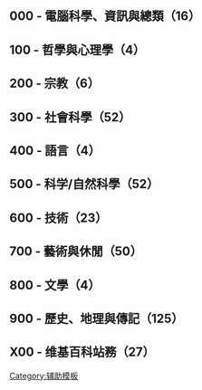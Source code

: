 == {{anchor|000}} 000 - 電腦科學、資訊與總類（16） ==

{{Wikipedia:专题委员会/专题名录/专题标题行}}
{{Wikipedia:专题委员会/专题名录/专题
| project = WikiProject:电脑和信息技术
| taskforce = no
| shortname = 电脑和信息技术
| active = yes
| assessment =
| portal = 資訊科技
| founder = Ross
| notes =
}}
{{Wikipedia:专题委员会/专题名录/专题
| taskforce = no
| project = WikiProject:软件
| shortname = 软件
| active = no
| assessment = yes
| portal = 软件
| founder = 究极人类
| notes =
}}
{{Wikipedia:专题委员会/专题名录/专题
| taskforce = no
| project = WikiProject:自由软件
| shortname = 自由软件
| active = no
| assessment =
| portal = 自由软件
| founder = Farm
| notes = 專題評級模板不活躍
}}
{{Wikipedia:专题委员会/专题名录/专题
| taskforce = no
| project = WikiProject:文件格式
| shortname = 文件格式专题
| active = no
| assessment =
| portal =
| founder = 究极人类
| notes = 尚未建立專題評級模板
}}
{{Wikipedia:专题委员会/专题名录/专题
| taskforce = no
| project = WikiProject:Android
| shortname = Android專題
| active = no
| assessment =
| portal =
| founder = Hkjacksonhk
| notes = 尚未建立專題評級模板
}}
{{Wikipedia:专题委员会/专题名录/专题
| project = WikiProject:互联网
| shortname = 互联网
| taskforce = no
| active = no
| assessment =
| portal = 互联网
| founder = Joeinwiki
| notes =
}}
{{Wikipedia:专题委员会/专题名录/专题
| project = WikiProject:維基百科
| shortname = 維基百科
| taskforce = no
| active = yes
| assessment =
| portal = 維基百科
| founder = 和平奮鬥救地球
| notes =
}}
{{Wikipedia:专题委员会/专题名录/专题
| project = WikiProject:傳播媒體
| taskforce = no
| shortname = 傳播媒體
| active = no
| assessment =
| portal =
| founder = JuneAugust
| notes = 同時創建者為[[User:Z7504|Z7504]]
}}
{{Wikipedia:专题委员会/专题名录/专题
| project = WikiProject:列表
| taskforce = no
| shortname = 列表
| active = yes
| assessment =
| portal = 首頁
| founder = JuneAugust
| notes = 同時創建者為[[User:Z7504|Z7504]]
}}
{{Wikipedia:专题委员会/专题名录/专题
| project = WikiProject:学术期刊
| taskforce = no
| shortname = 学术期刊
| active = no
| assessment =
| portal =
| founder = Leiem
| notes =
}}
{{Wikipedia:专题委员会/专题名录/专题
| taskforce = no
| project = WikiProject:博物馆
| shortname = 博物馆
| active = yes
| assessment =
| portal =
| founder = Z7504
| notes =
}}
{{Wikipedia:专题委员会/专题名录/专题
| taskforce = no
| project = WikiProject:圖書館
| shortname = 圖書館
| active = yes
| assessment =
| portal =
| founder = Z7504
| notes =
}}
{{Wikipedia:专题委员会/专题名录/专题
| taskforce = no
| project = WikiProject:智能手机
| shortname = 智能手机
| active = yes
| assessment =
| portal =
| founder = 30000lightyears
| notes =尚未建立專題評級模板
}}
{{Wikipedia:专题委员会/专题名录/专题
| project = WikiProject:苹果公司
| taskforce = no
| shortname = 苹果公司
| active = yes
| assessment =
| portal = 苹果公司
| founder = Steve Zhang
| notes =
}}
{{Wikipedia:专题委员会/专题名录/专题
| project = 专题:笔记本电脑
| taskforce = no
| shortname = 笔记本电脑
| active = 
| assessment =
| portal = 
| founder = 一只星步甲
| notes =
}}
{{Wikipedia:专题委员会/专题名录/专题
| taskforce = no
| project = WikiProject:Google
| shortname = Google
| active = yes
| assessment =
| portal = Google
| founder = Z7504
| notes =
}}
{{Wikipedia:专题委员会/专题名录/专题末行}}

== 100 - 哲學與心理學（4） ==

{{Wikipedia:专题委员会/专题名录/专题标题行}}
{{Wikipedia:专题委员会/专题名录/专题
| taskforce = no
| project = WikiProject:哲学
| shortname = 哲学
| active = yes
| assessment = yes
| portal = 哲学
| founder = LesleyLai
| notes =
}}
{{Wikipedia:專題委員會/專題名錄/專題
| project = WikiProject:核心本體工程
| taskforce = [[WikiProject:概念藝術]]
| shortname = 核心本體工程
| active = no
| assessment =
| portal =
| founder = BenXY
| notes = 尚未建立專題評級模板
}}
{{Wikipedia:专题委员会/专题名录/专题
| taskforce = no
| project = WikiProject:概念藝術
| shortname = 概念藝術
| active =no
| assessment =
| portal =
| founder = BenXY
| notes = 尚未建立專題評級模板
}}
{{Wikipedia:专题委员会/专题名录/专题
| project = WikiProject:心理學
| taskforce = no
| shortname = 心理學
| active = no
| assessment =
| portal =
| founder = JuneAugust
| notes = 同時創建者為[[User:Z7504|Z7504]]
}}
{{Wikipedia:专题委员会/专题名录/专题末行}}

== {{anchor|200}} 200 - 宗教（6） ==

{{Wikipedia:专题委员会/专题名录/专题标题行}}
{{Wikipedia:专题委员会/专题名录/专题
| taskforce = no
| project = WikiProject:宗教
| shortname = 宗教
| active = yes
| assessment =
| portal = 宗教
| founder = SzMithrandir
| notes =
}}
{{Wikipedia:专题委员会/专题名录/专题
| taskforce =
| project = WikiProject:神話
| shortname = 神話
| active = no
| assessment = yes
| portal = 神話
| founder = miyazaki2772
| notes =
}}
{{Wikipedia:专题委员会/专题名录/专题
| taskforce = no
| project = WikiProject:希腊神话
| shortname = 希腊神话
| active = no
| assessment =
| portal =
| founder = Douglasfrankfort
| notes = 尚未建立專題評級模板
}}
{{Wikipedia:专题委员会/专题名录/专题
| taskforce = no
| project = WikiProject:基督教
| shortname = 基督教
| active = yes
| assessment =
| portal = 基督教
| founder = Laikayiu
| notes =
}}
{{Wikipedia:专题委员会/专题名录/专题
| taskforce = no
| project = WikiProject:聖經
| shortname = 聖經
| active = no
| assessment =
| portal =
| founder = Matin Luther
| notes =
}}
{{Wikipedia:专题委员会/专题名录/专题
| taskforce = no
| project = WikiProject:巴哈伊信仰
| shortname = 巴哈伊信仰
| active = no
| assessment =
| portal =
| founder = MrChois
| notes = 尚未建立專題評級模板
}}
{{Wikipedia:专题委员会/专题名录/专题末行}}

== {{anchor|300}} 300 - 社會科學（52） ==
{{Wikipedia:专题委员会/专题名录/专题标题行}}
{{Wikipedia:专题委员会/专题名录/专题
| taskforce = no
| project = WikiProject:中华民族
| shortname = 中华民族
| active = yes
| assessment =
| portal =
| founder = Shizhao
| notes = 尚未建立專題評級模板
}}
{{Wikipedia:专题委员会/专题名录/专题
| taskforce = no
| project = WikiProject:满族
| shortname = 满族
| active = no
| assessment = yes
| portal =
| founder = Šolon
}}
{{Wikipedia:专题委员会/专题名录/专题
| taskforce = no
| project = WikiProject:世界遗产
| shortname = 世界遗产
| active = yes
| assessment = yes
| portal = 世界遗产
| founder = Tiangong83
| notes =
}}
{{Wikipedia:专题委员会/专题名录/专题
| taskforce = no
| project = WikiProject:中国文化遗产
| shortname = 中国文化遗产
| active = yes
| assessment =
| founder = Doctoroftcm
| notes =
}}
{{Wikipedia:专题委员会/专题名录/专题
| project = WikiProject:政治
| shortname = 政治
| taskforce = no
| active = yes
| assessment = yes
| portal = 政治
| founder = 写字板
| notes =
}}
{{Wikipedia:专题委员会/专题名录/专题
| taskforce = yes
| project = WikiProject:勞工運動
| shortname = 勞工運動
| active = yes
| assessment = 
| portal = 
| founder = Z7504
| notes =
}}
{{Wikipedia:专题委员会/专题名录/专题
| taskforce = no
| project = WikiProject:中華民國政府
| shortname = 中華民國政府
| active = yes
| assessment =
| portal =
| founder = Bigmorr
| notes = 尚未建立專題評級模板
}}
{{Wikipedia:专题委员会/专题名录/专题
| taskforce = no
| project = WikiProject:美國國會
| shortname = 美國國會
| active = no
| assessment =
| portal = 美國
| founder = Lecter
| notes = 尚未建立專題評級模板
}}
{{Wikipedia:专题委员会/专题名录/专题
| taskforce = no
| project = WikiProject:香港選舉
| shortname = 香港選舉
| active = no
| assessment =
| portal =
| founder = Chihonglee
| notes = 尚未建立專題評級模板
}}
{{Wikipedia:专题委员会/专题名录/专题
| taskforce = no
| project = WikiProject:聯合國安理會決議
| shortname = 联合国安理会决议
| active = no
| assessment =
| portal =
| founder = Shizhao
| notes = 尚未建立專題評級模板
}}
{{Wikipedia:专题委员会/专题名录/专题
| taskforce = no
| project = WikiProject:人權
| shortname = 人權
| active = yes
| assessment = yes
| portal =
| founder = Wetrace
| notes =
}}
{{Wikipedia:专题委员会/专题名录/专题
| taskforce = no
| project = WikiProject:軍事
| shortname = 軍事
| active = yes
| assessment = yes
| portal = 軍事
| founder = Hkjacksonhk
| notes =
}}
{{Wikipedia:专题委员会/专题名录/专题
| taskforce = no
| project = WikiProject:學校
| shortname = 學校
| active = yes
| assessment =
| portal =
| founder = S099001
| notes = 尚未建立專題評級模板，專題暫譯自英文
}}
{{Wikipedia:专题委员会/专题名录/专题
| taskforce = no
| project = WikiProject:大学
| shortname = 大学
| active = no
| assessment =
| portal = 大学
| founder = Shizhao
| notes =
}}
{{Wikipedia:专题委员会/专题名录/专题
| taskforce = no
| project = WikiProject:中国高校
| shortname = 中国高校
| active = no
| assessment =
| portal =
| founder = 如沐西风
| notes = 尚未建立專題評級模板
}}
{{Wikipedia:专题委员会/专题名录/专题
| taskforce = no
| project = WikiProject:中外交通史
| shortname = 中外交通史
| active = no
| assessment =
| portal = 中外交通史
| founder = 唐戈
| notes = 尚未建立專題評級模板
}}
{{Wikipedia:专题委员会/专题名录/专题
| taskforce = no
| project = WikiProject:公路
| shortname = 公路
| active = yes
| assessment =Wikipedia:公路专题/評級
| portal = 公路
| founder = CNDF08
| notes =
}}
{{Wikipedia:專題委員會/專題名錄/專題
| taskforce = no
| project = WikiProject:澳門街道
| shortname = 澳門街道
| active = no
| assessment =
| portal =
| founder = Cdip150
| notes = 尚未建立專題評級模板
}}
{{Wikipedia:专题委员会/专题名录/专题
| taskforce = no
| project = WikiProject:中国交通
| shortname = 中国交通
| active = no
| assessment =
| portal =
| founder = CNDF08
| notes = 尚未建立專題評級模板
}}
{{Wikipedia:专题委员会/专题名录/专题
| taskforce = no
| project = WikiProject:西安公交
| shortname = 西安公交
| active = no
| assessment =
| portal =
| founder = ParadiseX
| notes = 尚未建立專題評級模板
}}
{{Wikipedia:专题委员会/专题名录/专题
| taskforce = no
| project = WikiProject:香港道路
| shortname = 香港道路
| active = yes
| assessment =
| portal =
| founder = Kevinhksouth
| notes = 尚未建立專題評級模板
}}
{{Wikipedia:专题委员会/专题名录/专题
| taskforce = no
| project = WikiProject:香港巴士路線
| shortname = 香港巴士路線
| active = yes
| assessment =
| portal = 香港巴士路線
| founder = Stewart
| notes = 尚未建立專題評級模板
}}
{{Wikipedia:专题委员会/专题名录/专题
| taskforce = no
| project = WikiProject:铁道
| shortname = 铁道
| active = yes
| assessment = yes
| portal = 鐵路
| founder = Koika
| notes =
}}
{{Wikipedia:专题委员会/专题名录/专题
|taskforce = no
|project = WikiProject:高速鐵路
|shortname = 高速鐵路
|active = yes
|assessment = yes
|portal = 鐵路
|founder = Cyril Yoshi
|notes = 
}}
{{Wikipedia:专题委员会/专题名录/专题
| taskforce = no
| project = WikiProject:香港車站
| shortname = 香港車站
| active = no
| assessment = yes
| portal = 香港鐵路運輸
| founder = Kevinhksouth
| notes =
}}
{{Wikipedia:專題委員會/專題名錄/專題
| taskforce = no
| project = WikiProject:臺灣鐵路運輸
| shortname = 臺灣鐵路運輸
| active = no
| assessment =
| portal = 臺灣鐵路運輸
| founder = Joeinwiki
| notes =
}}
{{Wikipedia:专题委员会/专题名录/专题
| taskforce = no
| project = WikiProject:城市軌道交通
| shortname = 城市軌道交通
| active = yes
| assessment =
| portal = 城市軌道交通
| founder = Billytanghh
| notes =
}}
{{Wikipedia:专题委员会/专题名录/专题
| project = WikiProject:航空
| taskforce = no
| shortname = 航空
| active = yes
| assessment = yes
| portal = 航空
| founder = 凡人丶
| notes =
}}
{{Wikipedia:专题委员会/专题名录/专题
| taskforce = no
| project = WikiProject:航空公司
| shortname = 航空公司
| active = no
| assessment =
| portal = 航空
| founder = Somagic
| notes = 尚未建立專題評級模板
}}
{{Wikipedia:专题委员会/专题名录/专题
| project = WikiProject:軍事/航空任務組
| shortname = 軍事航空
| taskforce = yes
| active = no
| assessment =
| portal = 軍事航空
| founder = Howard61313
| notes = 尚未建立專題評級模板
}}
{{Wikipedia:专题委员会/专题名录/专题
| project = WikiProject:航天
| taskforce = no
| shortname = 航天
| active = yes
| assessment =
| portal = 航天
| founder = Joeinwiki
| notes =
}}
{{Wikipedia:专题委员会/专题名录/专题
| taskforce = no
| project = WikiProject:节日
| shortname = 节日
| active = no
| assessment =
| portal =
| founder = 下一次登录
| notes =
}}
{{Wikipedia:专题委员会/专题名录/专题
| taskforce = no
| project = WikiProject:香港節慶及大型活動
| shortname = 香港節慶及大型活動
| active = no
| assessment =
| portal =
| founder = TYC
| notes = 尚未建立專題評級模板
}}
{{Wikipedia:专题委员会/专题名录/专题
| taskforce = no
| project = WikiProject:LGBT
| shortname = LGBT
| active = yes
| assessment = yes
| portal = LGBT
| founder = Innerche
| notes =
}}
{{Wikipedia:专题委员会/专题名录/专题
| taskforce = no
| project = WikiProject:色情
| shortname = 色情
| active = yes
| assessment = yes
| portal =
| founder = AT
| notes =
}}
{{Wikipedia:专题委员会/专题名录/专题
| taskforce = no
| project = WikiProject:BDSM
| shortname = BDSM
| active = no
| assessment = yes
| portal =
| founder = NewSpeaks
| notes =
}}
{{Wikipedia:专题委员会/专题名录/专题
| taskforce = no
| project = WikiProject:童軍
| shortname = 童軍
| active = yes
| assessment = yes
| portal = 童軍
| founder = Taiwania Justo
| notes =
}}
{{Wikipedia:专题委员会/专题名录/专题
| taskforce = no
| project = WikiProject:钱币学
| shortname = 钱币学
| active = yes
| assessment = yes
| portal = 钱币学
| founder = Baomi
| notes =
}}
{{Wikipedia:专题委员会/专题名录/专题
| project = WikiProject:國際關係
| shortname = 國際關係
| taskforce = no
| active = yes
| assessment = yes
| portal = 國際關係
| founder = Howard61313
| notes =
}}
{{Wikipedia:专题委员会/专题名录/专题
| taskforce = no
| project = WikiProject:聯合國
| shortname = 聯合國
| active = no
| assessment =
| portal =
| founder = Shangkuanlc
| notes = 尚未建立專題評級模板
}}
{{Wikipedia:专题委员会/专题名录/专题
| project = WikiProject:澳門文化
| shortname = 澳門文化
| taskforce = no
| active = no
| assessment =
| portal =
| founder = Happy Kevin
| notes = 尚未建立專題評級模板
}}
{{Wikipedia:专题委员会/专题名录/专题
| project = WikiProject:法律
| shortname = 法律
| taskforce = no
| active = no
| assessment =
| portal = 法律
| founder = 凱撒
| notes =
}}
{{Wikipedia:专题委员会/专题名录/专题
| project = WikiProject:郵政及集郵
| shortname = 郵政及集郵
| taskforce = no
| active = no
| assessment =
| portal =
| founder = Honmingjun
| notes = 原名為「郵票專題」，經討論後改名為現名
}}
{{Wikipedia:专题委员会/专题名录/专题
| project = WikiProject:考古学
| shortname = 考古学
| taskforce = no
| active = no
| assessment =
| portal = 考古学
| founder = Honmingjun
| notes =
}}
{{Wikipedia:专题委员会/专题名录/专题
| project = WikiProject:性与性学
| shortname = 性与性学
| taskforce = no
| active = no
| assessment =
| portal = 性
| founder = Ffffnm
| notes =
}}
{{Wikipedia:专题委员会/专题名录/专题
| project = WikiProject:警察與執法
| shortname = 警察與執法
| taskforce = no
| active = no
| assessment =
| portal = 警察與執法
| founder = Howard61313
| notes =
}}
{{Wikipedia:专题委员会/专题名录/专题
| taskforce = no
| project = WikiProject:經濟學
| shortname = 經濟學
| active = yes
| assessment = yes
| portal = 經濟學
| founder = Panintelize
}}
{{Wikipedia:专题委员会/专题名录/专题
| project = WikiProject:共产主义
| taskforce = no
| shortname = 共产主义
| active = yes
| assessment =
| portal = 共产主义
| founder = Mudian
| notes =
}}
{{Wikipedia:专题委员会/专题名录/专题
| taskforce = no
| project = WikiProject:商业
| shortname = 商业
| active = no
| assessment =
| portal =
| founder = Z7504
| notes =
}}
{{Wikipedia:专题委员会/专题名录/专题
| taskforce = no
| project = WikiProject:公司
| shortname = 公司
| active = yes
| assessment = yes
| portal =
| founder = Z7504
}}
{{Wikipedia:专题委员会/专题名录/专题
| taskforce = no
| project = WikiProject:社會學
| shortname = 社会学
| active = no
| assessment =
| portal =
| founder = Z7504
| notes =
}}
{{Wikipedia:专题委员会/专题名录/专题
| taskforce = no
| project = WikiProject:库尔德
| shortname = 库尔德
| active = yes
| assessment = yes
| portal = 库尔德
| founder = Daniel J Zhao
| notes = 尚未建立专题评级模版
}}
{{Wikipedia:专题委员会/专题名录/专题末行}}

== {{anchor|400}} 400 - 語言（4） ==
{{Wikipedia:专题委员会/专题名录/专题标题行}}
{{Wikipedia:专题委员会/专题名录/专题
| taskforce = no
| project = WikiProject:语言学
| shortname = 语言学
| active = yes
| assessment = yes
| portal = 语言学
| founder = Shizhao
| notes =
}}
{{Wikipedia:专题委员会/专题名录/专题
| taskforce = no
| project = WikiProject:语言
| shortname = 语言
| active = yes
| assessment =
| portal = 语言
| founder = Shizhao
| notes =
}}
{{Wikipedia:专题委员会/专题名录/专题
| taskforce = no
| project = WikiProject:成语
| shortname = 成语
| active = no
| assessment =
| portal =
| founder = 下一次登录
| notes = 尚未建立專題評級模板
}}
{{Wikipedia:专题委员会/专题名录/专题
| taskforce = no
| project = WikiProject:漢字文化圈
| shortname = 漢字文化圈
| active = yes
| assessment =
| portal = 漢字文化圈
| founder = Ws227
| notes =
}}
{{Wikipedia:专题委员会/专题名录/专题末行}}

== {{anchor|500}} 500 - 科学/自然科學（52） ==
{{Wikipedia:专题委员会/专题名录/专题标题行}}
{{Wikipedia:专题委员会/专题名录/专题
| project = WikiProject:科學
| shortname = 科學
| taskforce = no
| active = yes
| assessment =
| portal = 科學
| founder = Joeinwiki
| notes =
}}
{{Wikipedia:专题委员会/专题名录/专题
| project = WikiProject:地球科學
| taskforce = no
| shortname = 地球科學
| active = yes
| assessment =
| portal = 地球科學
| founder = Dan310546
| notes =
}}
{{Wikipedia:专题委员会/专题名录/专题
| taskforce = no
| project = WikiProject:热带气旋
| shortname = 热带气旋
| active = yes
| assessment =
| portal = 热带气旋
| founder = Joeinwiki
| notes =
}}
{{Wikipedia:专题委员会/专题名录/专题
| taskforce = no
| project = WikiProject:溫帶氣旋
| shortname = 溫帶氣旋
| active = yes
| assessment =
| portal = 溫帶氣旋
| founder = 卡達
| notes =
}}
{{Wikipedia:专题委员会/专题名录/专题
| taskforce = no
| project = WikiProject:數學
| shortname = 数学
| active = yes
| assessment =
| portal = 數學
| founder = 燃
| notes =
}}
{{Wikipedia:专题委员会/专题名录/专题
| taskforce = no
| project = WikiProject:數
| shortname = 数
| active = yes
| assessment =
| portal =
| founder = 燃
| notes = 尚未建立專題評級模板
}}
{{Wikipedia:专题委员会/专题名录/专题
| taskforce = no
| project = WikiProject:多面體
| shortname = 多面體
| active = yes
| assessment =
| portal =
| founder = A2569875
| notes =
}}
{{Wikipedia:专题委员会/专题名录/专题
| taskforce = no
| project = WikiProject:概率与统计
| shortname = 概率与统计
| active = yes
| assessment =
| portal =
| founder = JasonWiki
| notes =
}}
{{Wikipedia:专题委员会/专题名录/专题
| taskforce = no
| project = WikiProject:天文
| shortname = 天文
| active = yes
| assessment = yes
| portal = 天文学
| founder = Makecat
| notes = 同時創建者為[[User:Wasami007|Wasami007]]
}}
{{Wikipedia:专题委员会/专题名录/专题
| taskforce = no
| project = WikiProject:日食及月食
| shortname = 日食及月食
| active = yes
| assessment =
| portal = 日食
| founder = 和平奮鬥救地球
| notes =
}}
{{Wikipedia:专题委员会/专题名录/专题
| taskforce = no
| project = WikiProject:星座
| shortname = 星座
| active = no
| assessment =
| portal =
| founder = Lorenzarius
| notes = 尚未建立專題評級模板
}}
{{Wikipedia:专题委员会/专题名录/专题
| taskforce = no
| project = WikiProject:火星
| shortname = 火星
| active = no
| assessment =
| portal = 火星
| founder = Areong
| notes = 尚未建立專題評級模板
}}
{{Wikipedia:专题委员会/专题名录/专题
| taskforce = no
| project = WikiProject:小行星列表
| shortname = 小行星列表
| active = no
| assessment =
| portal =
| founder = Yinweichen
| notes = 尚未建立專題評級模板
}}
{{Wikipedia:专题委员会/专题名录/专题
| taskforce = no
| project = WikiProject:阿波羅計畫
| shortname = 阿波羅計劃
| active = no
| assessment =
| portal =
| founder = Alltonight
| notes = 尚未建立專題評級模板
}}
{{Wikipedia:专题委员会/专题名录/专题
| project = WikiProject:恒星
| shortname = 恒星
| taskforce = no
| active = no
| assessment =
| portal = 恒星
| founder = BreakdownDiode
| notes = 尚未建立專題評級模板
}}
{{Wikipedia:专题委员会/专题名录/专题
| taskforce = no
| project = WikiProject:时间
| shortname = 时间
| active = no
| assessment =
| portal =
| founder = 下一次登录
| notes =
}}
{{Wikipedia:专题委员会/专题名录/专题
| taskforce = no
| project = WikiProject:时间分类
| shortname = 时间分类
| active = no
| assessment =
| portal =
| founder = 下一次登录
| notes =
}}
{{Wikipedia:专题委员会/专题名录/专题
| taskforce = no
| project = WikiProject:日
| shortname = 日
| active = no
| assessment =
| portal =
| founder = Shizhao
| notes = 尚未建立專題評級模板
}}
{{Wikipedia:专题委员会/专题名录/专题
| taskforce = no
| project = WikiProject:年
| shortname = 年
| active = no
| assessment =
| portal =
| founder = Colipon
| notes =
}}
{{Wikipedia:专题委员会/专题名录/专题
| taskforce = no
| project = WikiProject:年号
| shortname = 年号
| active = no
| assessment =
| portal =
| founder = Shizhao
| notes =
}}
{{Wikipedia:专题委员会/专题名录/专题
| taskforce = no
| project = WikiProject:开始结束时间
| shortname = 开始结束时间
| active = no
| assessment =
| portal =
| founder = 下一次登录
| notes = 尚未建立專題評級模板
}}
{{Wikipedia:专题委员会/专题名录/专题
| taskforce = no
| project = WikiProject:物理学
| shortname = 物理学
| active = yes
| assessment = yes
| portal = 物理学
| founder = Crwx
| notes =
}}
{{Wikipedia:专题委员会/专题名录/专题
| taskforce = no
| project = WikiProject:物理学/物理学家
| shortname = 物理学家
| active = no
| assessment =
| portal =
| founder = Crwx
| notes = 尚未建立專題評級模板
}}
{{Wikipedia:专题委员会/专题名录/专题
| taskforce = no
| project = WikiProject:電子學
| shortname = 電子學
| active = yes
| assessment =
| portal = 電子學
| founder = P1ayer
| notes =
}}
{{Wikipedia:专题委员会/专题名录/专题
| taskforce = no
| project = WikiProject:粒子
| shortname = 粒子
| active = no
| assessment =
| portal =
| founder = Kenny TM~
| notes = 尚未建立專題評級模板
}}
{{Wikipedia:专题委员会/专题名录/专题
| taskforce = no
| project = WikiProject:核技术
| shortname = 核技术
| active = no
| assessment = yes
| portal = 核技术
| founder = Joeinwiki
| notes =
}}
{{Wikipedia:专题委员会/专题名录/专题
| project = WikiProject:颜色
| shortname = 颜色
| taskforce = no
| active = no
| assessment =
| portal =
| founder = Honmingjun
| notes =
}}
{{Wikipedia:专题委员会/专题名录/专题
| taskforce = no
| project = WikiProject:化學
| shortname = 化學
| active = yes
| assessment = yes
| portal = 化學
| founder = Wasami007
| notes =
}}
{{Wikipedia:专题委员会/专题名录/专题
| taskforce = no
| project = WikiProject:元素
| shortname = 元素
| active = yes
| assessment =
| portal =
| founder = Samuel
| notes = 尚未建立專題評級模板
}}
{{Wikipedia:专题委员会/专题名录/专题
| taskforce = no
| project = WikiProject:化学物质
| shortname = 化学物质
| active = yes
| assessment = yes
| portal =
| founder = Shizhao
| notes =
}}
{{Wikipedia:专题委员会/专题名录/专题
| project = WikiProject:生物學
| shortname = 生物學
| taskforce = no
| active = yes
| assessment =
| portal = 生物学
| founder = Bstle
| notes =
}}
{{Wikipedia:专题委员会/专题名录/专题
| taskforce = no
| project = WikiProject:生物
| shortname = 生物
| active = yes
| assessment = yes
| portal = 生物学
| founder = Laikayiu
| notes =
}}
{{Wikipedia:专题委员会/专题名录/专题
| taskforce = no
| project = WikiProject:恐龍
| shortname = 恐龍
| active = no
| assessment =
| portal = 恐龍
| founder = Bstle
| notes =
}}
{{Wikipedia:专题委员会/专题名录/专题
| taskforce = no
| project = WikiProject:原核生物
| shortname = 原核生物
| active = no
| assessment =
| portal =
| founder = Bstlee
| notes = 尚未建立專題評級模板
}}
{{Wikipedia:专题委员会/专题名录/专题
| taskforce = no
| project = WikiProject:真菌
| shortname = 真菌
| active = yes
| assessment =
| portal = 真菌
| founder = 靖天子
| notes =
}}
{{Wikipedia:专题委员会/专题名录/专题
| taskforce = no
| project = WikiProject:植物
| shortname = 植物
| active = yes
| assessment =
| portal = 植物
| founder = Ch.Andrew
| notes =
}}
{{Wikipedia:专题委员会/专题名录/专题
| taskforce = no
| project = WikiProject:食蟲植物
| shortname = 食蟲植物
| active = no
| assessment =
| portal =
| founder = Ch.Andrew
| notes =
}}
{{Wikipedia:专题委员会/专题名录/专题
| taskforce = no
| project = WikiProject:鸟类
| shortname = 鳥類
| active = no
| assessment =
| portal = 鸟
| founder = lokionly
| notes =
}}
{{Wikipedia:专题委员会/专题名录/专题
| taskforce = no
| project = WikiProject:貓
| shortname = 貓
| active = no
| assessment =
| portal = 貓
| founder = j87j8787
| notes =
}}
{{Wikipedia:专题委员会/专题名录/专题
| taskforce = no
| project = WikiProject:蝴蝶
| shortname = 蝴蝶
| active = no
| assessment =
| portal =
| founder = Wasami007
| notes = 同時創建者為[[User:Greenchun|Greenchun]]
}}
{{Wikipedia:专题委员会/专题名录/专题
| project = WikiProject:两栖动物和爬行动物
| shortname = 两栖动物和爬行动物
| taskforce = no
| active = no
| assessment =
| portal = 兩棲爬行動物
| founder = Honmingjun
| notes =
}}
{{Wikipedia:专题委员会/专题名录/专题
| project = WikiProject:死亡
| shortname = 死亡
| taskforce = no
| active = yes
| assessment =
| portal = 死亡
| founder = 解放的高加索
| notes =
}}
{{Wikipedia:专题委员会/专题名录/专题
| project = WikiProject:节肢动物
| shortname = 节肢动物
| taskforce = no
| active = no
| assessment =
| portal = 节肢动物
| founder = Honmingjun
| notes =
}}
{{Wikipedia:专题委员会/专题名录/专题
| taskforce = no
| project = WikiProject:環境
| shortname = 環境
| active = no
| assessment =
| portal = 環境
| founder = Smallmiew
| notes =
}}
{{Wikipedia:专题委员会/专题名录/专题
| taskforce = no
| project = WikiProject:可再生能源
| shortname = 可再生能源
| active = no
| assessment =
| portal = 可再生能源
| founder = joeinwiki
| notes =
}}
{{Wikipedia:专题委员会/专题名录/专题
| taskforce = no
| project = WikiProject:生态
| shortname = 生态
| active = no
| assessment =
| portal = 生态
| founder = joeinwiki
| notes =
}}
{{Wikipedia:专题委员会/专题名录/专题
| taskforce = no
| project = WikiProject:園藝與園林
| shortname = 園藝與園林
| active = no
| assessment =
| portal = 園藝
| founder = Honmingjun
| notes =
}}
{{Wikipedia:专题委员会/专题名录/专题
| taskforce = no
| project = WikiProject:灭绝
| shortname = 灭绝
| active = yes
| assessment =
| portal = 灭绝与濒危物种
| founder = 和平奮鬥救地球
| notes =
}}
{{Wikipedia:专题委员会/专题名录/专题
| taskforce = no
| project = WikiProject:地質
| shortname = 地質
| active = yes
| assessment =
| portal = 地球科學
| founder = 和平奮鬥救地球
| notes =
}}
{{Wikipedia:专题委员会/专题名录/专题
| project = WikiProject:矿物学
| shortname = 矿物学
| taskforce = no
| active = no
| assessment =
| portal =
| founder = 写字板
| notes =
}}
{{Wikipedia:专题委员会/专题名录/专题
| taskforce = no
| project = WikiProject:地震
| shortname = 地震
| active = yes
| assessment = yes
| portal = 地球科學
| founder = 和平奮鬥救地球
| notes =
}}
{{Wikipedia:专题委员会/专题名录/专题
| taskforce =
| project = WikiProject:農業
| shortname = 農業
| active = no
| assessment =
| portal = 農業和農學
| founder = Ds950524
| notes =
}}
{{Wikipedia:专题委员会/专题名录/专题末行}}

== {{anchor|600}} 600 - 技術（23） ==
{{Wikipedia:专题委员会/专题名录/专题标题行}}
{{Wikipedia:专题委员会/专题名录/专题
| taskforce = no
| project = WikiProject:醫學
| shortname = 医学
| active = yes
| assessment = yes
| portal = 醫學
| founder = Seasurfer
| notes =
}}
{{Wikipedia:专题委员会/专题名录/专题
| taskforce = no
| project = WikiProject:2019冠状病毒病
| shortname = 2019冠状病毒病
| active = yes
| assessment = yes
| portal = 2019冠状病毒病
| founder = Njzjz
| notes = 同時創建者為[[User:Z7504|Z7504]]
}}
{{Wikipedia:专题委员会/专题名录/专题
| project = WikiProject:神經科學
| taskforce = no
| shortname = 神經科學
| active = no
| assessment =
| portal = 認知神經科學
| founder = It's gonna be awesome
| notes =
}}
{{Wikipedia:专题委员会/专题名录/专题
| taskforce = no
| project = WikiProject:药理学
| shortname = 药理学
| active = no
| assessment = yes
| portal = 藥理學
| founder = Yew
| notes =
}}
{{Wikipedia:专题委员会/专题名录/专题
| taskforce = no
| project = WikiProject:中药
| shortname = 中药
| active = no
| assessment = no
| portal =
| founder = Shizhao
| notes = 
}}
{{Wikipedia:专题委员会/专题名录/专题
| taskforce = no
| project = WikiProject:槍械
| shortname = 槍械
| active = yes
| assessment =
| portal =
| founder = Evers
| notes =
}}
{{Wikipedia:专题委员会/专题名录/专题
| taskforce = no
| project = WikiProject:无线电
| shortname = 无线电
| active = no
| assessment =
| portal = 電信
| founder = zjc263
| notes =
}}
{{Wikipedia:专题委员会/专题名录/专题
| taskforce = no
| project = WikiProject:木工
| shortname = 木工
| active = no
| assessment = yes
| assessment_name = 条目评级
| portal = 木工
| founder = Honmingjun
| notes =
}}
{{Wikipedia:专题委员会/专题名录/专题
| taskforce = no
| project = WikiProject:機器人學
| shortname = 機器人學
| active = no
| assessment =
| portal = 機器人學
| founder = Joeinwiki
| notes =
}}
{{Wikipedia:专题委员会/专题名录/专题
| taskforce = no
| project = WikiProject:建築
| shortname = 建築
| active = no
| assessment =
| portal = 建築
| founder = 黑武士仲尼
| notes =
}}
{{Wikipedia:专题委员会/专题名录/专题
| taskforce = no
| project = WikiProject:香港住宅屋宇及商業物業
| shortname = 香港住宅屋宇及商業物業
| active = no
| assessment =
| portal =
| founder = Stewart
| notes = 尚未建立專題評級模板
}}
{{Wikipedia:专题委员会/专题名录/专题
| taskforce = no
| project = WikiProject:隧道
| shortname = 隧道
| active = no
| assessment =
| portal =
| founder = 千里走单骑
| notes =
}}
{{Wikipedia:专题委员会/专题名录/专题
| taskforce = no
| project = WikiProject:桥梁
| shortname = 桥梁
| active = no
| assessment = yes
| portal =
| founder = 千里走单骑
| notes =
}}
{{Wikipedia:专题委员会/专题名录/专题
| taskforce = no
| project = WikiProject:设计
| shortname = 設計
| active = no
| assessment =
| portal = 設計
| founder = Prattflora
| notes = 同時創建者為[[User:Z7504|Z7504]]
}}
{{Wikipedia:专题委员会/专题名录/专题
| taskforce = no
| project = WikiProject:飲食
| shortname = 飲食
| active = yes
| assessment = yes
| portal = 飲食
| founder = Innerche
| notes =
}}
{{Wikipedia:专题委员会/专题名录/专题
| taskforce = no
| project = WikiProject:啤酒
| shortname = 啤酒
| active = no
| assessment =
| portal =
| founder = Z7504
| notes =
}}
{{Wikipedia:专题委员会/专题名录/专题
| taskforce = no
| project = WikiProject:災害管理
| shortname = 災害管理
| active = no
| assessment =
| portal = 災害
| founder = Mouse20080706
| notes =
}}
{{Wikipedia:专题委员会/专题名录/专题
| taskforce = no
| project = WikiProject:巴士
| shortname = 巴士
| active = yes
| assessment =
| portal =
| founder = 黃浩良
| notes =
}}
{{Wikipedia:专题委员会/专题名录/专题
| project = WikiProject:能源
| shortname = 能源
| taskforce = no
| active = no
| assessment =
| portal = 能源
| founder = Good afternoon
| notes =
}}
{{Wikipedia:专题委员会/专题名录/专题
| project = WikiProject:技术
| shortname = 技术
| taskforce = no
| active = no
| assessment =
| portal = 技術
| founder = 写字板
| notes =
}}
{{Wikipedia:专题委员会/专题名录/专题
| project = WikiProject:工程学
| shortname = 工程学
| taskforce = no
| active = no
| assessment =
| portal = 工程
| founder = Joeinwiki
| notes =
}}
{{Wikipedia:专题委员会/专题名录/专题
| taskforce = no
| project = WikiProject:化学工程
| shortname = 化工
| active = no
| assessment =
| portal =
| founder = Leiem
| notes = 同時創建者為[[User:Z7504|Z7504]]
}}
{{Wikipedia:专题委员会/专题名录/专题
| taskforce = no
| project = WikiProject:密碼學
| shortname = 密碼學
| active = no
| assessment =
| portal = 密碼學
| founder = Panintelize
| notes =
}}
{{Wikipedia:专题委员会/专题名录/专题末行}}

== {{anchor|700}} 700 - 藝術與休閒（50） ==
{{Wikipedia:专题委员会/专题名录/专题标题行}}
{{Wikipedia:专题委员会/专题名录/专题
| taskforce = no
| project = WikiProject:摄影
| shortname = 摄影
| active = no
| assessment =
| portal = 摄影
| founder = P1ayer
| notes =
}}
{{Wikipedia:专题委员会/专题名录/专题
| taskforce = no
| project = WikiProject:音樂
| shortname = 音樂
| active = yes
| assessment = yes
| portal = 音樂
| founder = Tntchn
| notes =
}}
{{Wikipedia:专题委员会/专题名录/专题
| taskforce = no
| project = WikiProject:音乐理论
| shortname = 音乐理论
| active = yes
| assessment = yes
| portal = 
| founder = 星球统领
| notes =
}}
{{Wikipedia:专题委员会/专题名录/专题
| taskforce = no
| project = WikiProject:另類搖滾
| shortname = 另類搖滾
| active = no
| assessment =
| portal = 音樂
| founder = Innerche
| notes = 專題評級模板不活躍
}}
{{Wikipedia:专题委员会/专题名录/专题
| project = WikiProject:音樂劇
| shortname = 音樂劇
| taskforce = no
| active = no
| assessment =
| portal =
| founder = Billytanghh
| notes = 尚未建立專題評級模板
}}
{{Wikipedia:专题委员会/专题名录/专题
| project = WikiProject:歌曲
| shortname = 歌曲
| taskforce = no
| active = yes
| assessment =
| portal =
| founder = JuneAugust
| notes = 同時創建者為[[User:Z7504|Z7504]]
}}
{{Wikipedia:专题委员会/专题名录/专题
|taskforce = no
|project = WikiProject:古典音乐
|shortname = 古典音乐
|active = 
|assessment = no
|portal = 古典音乐
|founder = 
|notes = 
}}
{{Wikipedia:专题委员会/专题名录/专题
| taskforce = no
| project = WikiProject:电影
| shortname = 电影
| active = no
| assessment =
| portal = 电影
| founder = CooYip
| notes =
}}
{{Wikipedia:专题委员会/专题名录/专题
| taskforce = no
| project = WikiProject:電視
| shortname = 電視
| active = no
| assessment =
| portal = 電視
| founder = Mosquitopang
| notes =
}}
{{Wikipedia:专题委员会/专题名录/专题
| taskforce = yes
| project = WikiProject:YouTube
| shortname = YouTube
| active = yes
| assessment = yes
| portal = 
| founder = Z7504
| notes =
}}
{{Wikipedia:专题委员会/专题名录/专题
| project = WikiProject:喜剧
| shortname = 喜剧
| taskforce = no
| active = no
| assessment =
| portal =
| founder = JuneAugust
| notes =
}}
{{Wikipedia:专题委员会/专题名录/专题
| taskforce = no
| project = WikiProject:科幻
| shortname = 科幻
| active = no
| assessment =
| portal = 推想小說
| founder = 源環
| notes =
}}
{{Wikipedia:专题委员会/专题名录/专题
| taskforce = no
| project = WikiProject:星际旅行
| shortname = 星际旅行
| active = no
| assessment =
| portal =
| founder = PhiLiP
| notes = 專題評級模板不活躍
}}
{{Wikipedia:专题委员会/专题名录/专题
| taskforce = no
| project = WikiProject:香港電視
| shortname = 香港電視
| active = yes
| assessment =
| portal =
| founder = 春卷柯南
| notes = 尚未建立專題評級模板
}}
{{Wikipedia:专题委员会/专题名录/专题
| taskforce = no
| project = WikiProject:ACG
| shortname = ACG
| active = yes
| assessment = yes
| portal = 动漫
| founder = KilluaZaoldyeck
| notes =
}}
{{Wikipedia:专题委员会/专题名录/专题
| taskforce = yes
| project = WikiProject:ACG/GUNDAM
| shortname = GUNDAM
| active = no
| assessment = 
| portal = 
| founder = Douglasfrankfort
| notes =
}}
{{Wikipedia:专题委员会/专题名录/专题
| taskforce = yes
| project = WikiProject:ACG/哆啦A梦
| shortname = 哆啦A梦
| active = no
| assessment = 
| portal = 
| founder = Dnssgh
| notes =
}}
{{Wikipedia:专题委员会/专题名录/专题
| taskforce = yes
| project = WikiProject:电子游戏/宝可梦
| shortname = 宝可梦
| active = no
| assessment =
| portal = 
| founder = Mint2005
| notes = 和[[WikiProject:電子遊戲|電子遊戲專題]]的共同工作組
}}
{{Wikipedia:专题委员会/专题名录/专题
| taskforce = yes
| project = WikiProject:ACG/火影忍者
| shortname = 火影忍者
| active = no
| assessment = 
| portal = 
| founder = CyberSnoopy
| notes =
}}
{{Wikipedia:专题委员会/专题名录/专题
| taskforce = no
| project = WikiProject:動畫
| shortname = 動畫
| active = semi-active
| assessment = WikiProject:動畫#條目評級
| portal =
| founder = liaon98
| notes =
}}
{{Wikipedia:专题委员会/专题名录/专题
| taskforce = yes
| project = WikiProject:動畫/My Little Pony
| shortname = My Little Pony
| active = no
| assessment = 
| portal = 
| founder = Lyqwan123
| notes =
}}
{{Wikipedia:专题委员会/专题名录/专题
| taskforce = no
| project = WikiProject:漫画
| shortname = 漫画
| active = semi-active
| assessment = WikiProject:漫画#評級
| portal =
| founder = Lvbojia
| notes =
}}
{{Wikipedia:专题委员会/专题名录/专题
| taskforce = no
| project = WikiProject:漫画家
| shortname = 漫画家
| active = no
| assessment = WikiProject:漫畫家/評級
| portal = 
| founder = Elielin 
| notes =
}}
{{Wikipedia:专题委员会/专题名录/专题
| taskforce = no
| project = WikiProject:电子游戏
| shortname = 电子游戏
| active = yes
| assessment = WikiProject:电子游戏/评级
| portal = 电子游戏
| founder = Shizhao
| notes =
}}
{{Wikipedia:专题委员会/专题名录/专题
| taskforce = yes
| project = WikiProject:电子游戏/我的世界
| shortname = 我的世界
| active = no
| assessment = WikiProject:电子游戏/我的世界#评级
| portal =
| founder = Lam3011
| notes =
}}
{{Wikipedia:专题委员会/专题名录/专题
| taskforce = yes
| project = WikiProject:电子游戏/史克威尔艾尼克斯
| shortname = 史克威尔艾尼克斯
| active = no
| assessment = WikiProject:电子游戏/史克威尔艾尼克斯/评级
| portal = 史克威尔艾尼克斯
| founder =
| notes =
}}
{{Wikipedia:专题委员会/专题名录/专题
| taskforce = yes
| project = WikiProject:电子游戏/宝可梦
| shortname = 宝可梦
| active = no
| assessment =
| portal = 
| founder = Mint2005
| notes =
}}
{{Wikipedia:专题委员会/专题名录/专题
| taskforce = yes
| project = WikiProject:電子遊戲/世嘉
| shortname = 世嘉
| active = yes
| assessment = WikiProject:電子遊戲/世嘉#
| portal = 世嘉
| founder = Ericliu1912
| notes =
}}
{{Wikipedia:专题委员会/专题名录/专题
| taskforce = yes
| project = WikiProject:電子遊戲/任天堂
| shortname = 任天堂
| active = no
| assessment = WikiProject:電子遊戲/任天堂#
| portal = 任天堂
| founder = Z7504
| notes =
}}
{{Wikipedia:专题委员会/专题名录/专题
| taskforce = no
| project = WikiProject:迪士尼
| shortname = 迪士尼
| active = no
| assessment =
| portal =
| founder = Kivary
| notes = 尚未建立專題評級模板
}}
{{Wikipedia:专题委员会/专题名录/专题
| taskforce = no
| project = WikiProject:香港迪士尼樂園度假區
| shortname = 香港迪士尼樂園度假區
| active = no
| assessment =
| portal =
| founder = Thwongterry
| notes = 尚未建立專題評級模板
}}
{{Wikipedia:专题委员会/专题名录/专题
| taskforce = no
| project = WikiProject:體育
| shortname = 體育
| active = yes
| assessment =
| portal = 體育運動
| founder = Flamelai
| notes =
}}
{{Wikipedia:专题委员会/专题名录/专题
| taskforce = no
| project = WikiProject:奥运会
| shortname = 奥运会
| active = no
| assessment =
| portal = 奥运会
| founder = Formulax
| notes =
}}
{{Wikipedia:专题委员会/专题名录/专题
| taskforce = no
| project = WikiProject:全港運動會
| shortname = 全港運動會
| active = no
| assessment =
| portal =
| founder = TYC
| notes = 尚未建立專題評級模板
}}
{{Wikipedia:专题委员会/专题名录/专题
| taskforce = no
| project = WikiProject:足球
| shortname = 足球
| active = yes
| assessment = yes
| portal = 足球
| founder = Kims6331
| notes =
}}
{{Wikipedia:专题委员会/专题名录/专题
| taskforce = no
| project = WikiProject:跆拳道
| shortname = 跆拳道
| active = no
| assessment =
| portal =
| founder = Kims6331
| notes = 尚未建立專題評級模板
}}
{{Wikipedia:专题委员会/专题名录/专题
| taskforce = no
| project = WikiProject:一級方程式
| shortname = 一級方程式
| active = no
| assessment =
| portal = 一級方程式
| founder = Flamelai
| notes =
}}
{{Wikipedia:专题委员会/专题名录/专题
| project = WikiProject:篮球
| shortname = 篮球
| taskforce = no
| active = no
| assessment =
| portal = 篮球
| founder = SzMithrandir
| notes = 專題評級模板不活躍
}}
{{Wikipedia:专题委员会/专题名录/专题
| project = WikiProject:世界大學生運動會
| shortname = 世界大學生運動會
| taskforce = no
| active = no
| assessment =
| portal =
| founder = TYC
| notes = 尚未建立專題評級模板
}}
{{Wikipedia:专题委员会/专题名录/专题
| project = WikiProject:网球
| shortname = 网球
| taskforce = no
| active = no
| assessment = yes
| portal = 网球
| founder = Rivalry
| notes =
}}
{{Wikipedia:专题委员会/专题名录/专题
| project = WikiProject:板球
| shortname = 板球
| taskforce = no
| active = no
| assessment =
| portal =
| founder = Z7504
| notes =
}}
{{Wikipedia:专题委员会/专题名录/专题
| project = WikiProject:棒球
| shortname = 棒球
| taskforce = no
| active = no
| assessment =
| portal = 棒球
| founder = Z7504
| notes =
}}
{{Wikipedia:专题委员会/专题名录/专题
| project = WikiProject:撞球
| shortname = -{zh-hans:台球;zh-hk:桌球;zh-tw:撞球;}-
| taskforce = no
| active = no
| assessment =
| portal =
| founder = Z7504
| notes =
}}
{{Wikipedia:专题委员会/专题名录/专题
| project = WikiProject:保齡球
| shortname = 保齡球
| taskforce = no
| active = no
| assessment =
| portal =
| founder = Z7504
| notes =
}}
{{Wikipedia:专题委员会/专题名录/专题
| project = WikiProject:斯諾克
| shortname = -{zh-hans:斯諾克;zh-hk:士碌架;zh-tw:司諾克;}-
| taskforce = no
| active = no
| assessment =
| portal =
| founder = Z7504
| notes =
}}
{{Wikipedia:专题委员会/专题名录/专题
| project = WikiProject:羽毛球
| shortname = -{zh-hans:羽毛球;zh-hk:羽毛球;zh-tw:羽球;}-
| taskforce = no
| active = no
| assessment =
| portal =
| founder = Z7504
| notes =
}}
{{Wikipedia:专题委员会/专题名录/专题
| taskforce = no
| project = WikiProject:圍棋
| shortname = 圍棋
| active = no
| assessment = yes
| portal =
| founder = liaon98
| notes =
}}
{{Wikipedia:专题委员会/专题名录/专题
| project = WikiProject:視覺藝術
| shortname = 視覺藝術
| taskforce = no
| active = no
| assessment =
| portal = 藝術
| founder = Tiangong83
| notes =
}}
{{Wikipedia:专题委员会/专题名录/专题
| project = WikiProject:惊悚
| shortname = 惊悚
| taskforce = no
| active = no
| assessment =
| portal = 电影
| founder = Beta Lohman
| notes = 同時創建者為[[User:Z7504|Z7504]]
}}
{{Wikipedia:专题委员会/专题名录/专题
| taskforce = no
| project = WikiProject:寺庙
| shortname = 寺庙
| active = no
| assessment =
| portal =
| founder = Z7504
}}
{{Wikipedia:专题委员会/专题名录/专题
| taskforce = no
| project = WikiProject:职业摔角
| shortname = 职业摔角
| active = yes
| assessment = yes
| portal =
| founder = 百战天虫
}}
{{Wikipedia:专题委员会/专题名录/专题末行}}

== {{anchor|800}} 800 - 文學（4） ==
{{Wikipedia:专题委员会/专题名录/专题标题行}}
{{Wikipedia:专题委员会/专题名录/专题
| taskforce = no
| project = WikiProject:文學
| shortname = 文學
| active = yes
| assessment =
| portal = 文學
| founder = 金肅
| notes =
}}
{{Wikipedia:专题委员会/专题名录/专题
| taskforce = no
| project = WikiProject:水浒传
| shortname = 水浒传
| active = no
| assessment =
| portal =
| founder = Shizhao
| notes =
}}
{{Wikipedia:专题委员会/专题名录/专题
| taskforce = no
| project = WikiProject:红楼梦
| shortname = 紅樓夢
| active = no
| assessment =
| portal =
| founder = LimSoo-jung
| notes =
}}
{{Wikipedia:专题委员会/专题名录/专题
| taskforce = no
| project = WikiProject:小說
| shortname = 小说
| active = yes
| assessment =
| portal = 小說
| founder = JuneAugust
| notes = 同時創建者為[[User:Z7504|Z7504]]
}}
{{Wikipedia:专题委员会/专题名录/专题末行}}

== {{anchor|900}} 900 - 歷史、地理與傳記（125） ==
{{Wikipedia:专题委员会/专题名录/专题标题行}}
{{Wikipedia:专题委员会/专题名录/专题
| taskforce = no
| project = WikiProject:地理學
| shortname = 地理學
| active = yes
| assessment =
| portal = 地理学
| founder = Lauw
| notes =
}}
{{Wikipedia:专题委员会/专题名录/专题
| taskforce = no
| project = WikiProject:地图
| shortname = 地圖
| active = no
| assessment =
| portal = 地圖
| founder = 玖巧仔
| notes =
}}
{{Wikipedia:专题委员会/专题名录/专题
| taskforce = no
| project = WikiProject:山脉
| shortname = 山脉
| active = no
| assessment =
| portal =
| founder = Shizhao
| notes =
}}
{{Wikipedia:专题委员会/专题名录/专题
| taskforce = no
| project = WikiProject:火山
| shortname = 火山
| active = no
| assessment =
| portal = 火山
| founder = Joeinwiki
| notes =
}}
{{Wikipedia:专题委员会/专题名录/专题
| taskforce = no
| project = WikiProject:溫泉
| shortname = 溫泉
| active = no
| assessment = yes
| portal =
| founder = KaurJmeb
| notes =
}}
{{Wikipedia:专题委员会/专题名录/专题
| taskforce = no
| project = WikiProject:太平洋颱風季
| shortname = 太平洋颱風季
| active = yes
| assessment =
| portal = 太平洋颱風季
| founder = Sap00acm
| notes =
}}
{{Wikipedia:专题委员会/专题名录/专题
| taskforce = no
| project = WikiProject:气象
| shortname = 氣象
| active = yes
| assessment =
| portal = 氣象
| founder = Joeinwiki
| notes =
}}
{{Wikipedia:专题委员会/专题名录/专题
| project = WikiProject:河流
| shortname = 河流
| taskforce = no
| active = no
| assessment =
| portal = 地理学
| founder = Honmingjun
| notes =
}}
{{Wikipedia:专题委员会/专题名录/专题
| taskforce = no
| project = WikiProject:行政區劃
| shortname = 行政區劃
| active = yes
| assessment =
| portal =
| founder = Whhalbert
| notes = 尚未建立專題評級模板
}}
{{Wikipedia:专题委员会/专题名录/专题
| taskforce = no
| project = WikiProject:日本行政區劃
| shortname = 日本行政區劃
| active = no
| assessment =
| portal =
| founder = Lorenzarius
| notes = 尚未建立專題評級模板
}}
{{Wikipedia:专题委员会/专题名录/专题
| taskforce = no
| project = WikiProject:中国省份
| shortname = 中国省份
| active = no
| assessment =
| portal =
| founder = Samuel
| notes = 尚未建立專題評級模板
}}
{{Wikipedia:专题委员会/专题名录/专题
| taskforce = no
| project = WikiProject:法国省份
| shortname = 法国省份
| active = no
| assessment =
| portal =
| founder = 向柏霖
| notes = 尚未建立專題評級模板
}}
{{Wikipedia:专题委员会/专题名录/专题
| taskforce = no
| project = WikiProject:香港行政區劃
| shortname = 香港行政區劃
| active = no
| assessment =
| portal =
| founder = Kevinhksouth
| notes = 尚未建立專題評級模板
}}
{{Wikipedia:专题委员会/专题名录/专题
| taskforce = no
| project = WikiProject:印度行政區劃
| shortname = 印度行政區劃
| active = no
| assessment =
| portal =
| founder = Chungpui
| notes = 尚未建立專題評級模板
}}
{{Wikipedia:专题委员会/专题名录/专题
| taskforce = no
| project = WikiProject:臺灣行政區劃
| shortname = 臺灣行政區劃
| active = no
| assessment =
| portal =
| founder = Koika
| notes = 尚未建立專題評級模板
}}
{{Wikipedia:专题委员会/专题名录/专题
| taskforce = no
| project = WikiProject:中国行政区划
| shortname = 中国行政区划
| active = no
| assessment =
| portal =
| founder = Inhorw
| notes = 尚未建立專題評級模板
}}
{{Wikipedia:专题委员会/专题名录/专题
| taskforce = no
| project = WikiProject:西藏
| shortname = 西藏
| active = no
| assessment =
| portal =
| founder = Inhorw
| notes =
}}
{{Wikipedia:专题委员会/专题名录/专题
| taskforce = no
| project = WikiProject:新疆
| shortname = 新疆
| active = no
| assessment =
| portal =
| founder = Inhorw
| notes =
}}
{{Wikipedia:专题委员会/专题名录/专题
| taskforce = no
| project = WikiProject:山西
| shortname = 山西
| active = no
| assessment = yes
| portal = 山西
| founder = 如沐西风
| notes =
}}
{{Wikipedia:专题委员会/专题名录/专题
| taskforce = no
| project = WikiProject:山东
| shortname = 山东
| active = no
| assessment = yes
| portal =
| founder = 如沐西风
| notes =
}}
{{Wikipedia:专题委员会/专题名录/专题
| taskforce = no
| project = WikiProject:安徽
| shortname = 安徽
| active = no
| assessment =
| portal = 安徽
| founder = hangzhugang
| notes =
}}
{{Wikipedia:专题委员会/专题名录/专题
| taskforce = no
| project = WikiProject:江苏
| shortname = 江苏
| active = no
| assessment = yes
| portal = 江苏
| founder =
| notes =
}}
{{Wikipedia:专题委员会/专题名录/专题
| taskforce = no
| project = WikiProject:浙江
| shortname = 浙江
| active = yes
| assessment = yes
| portal = 浙江
| founder =LZW0504
| notes =Portal由[[User:Richardtjr|Richardtjr]]建立
}}
{{Wikipedia:专题委员会/专题名录/专题
| taskforce = no
| project = WikiProject:甘肃
| shortname = 甘肃
| active = yes
| assessment = yes
| portal = 甘肃
| founder = Air7538
| notes =
}}
{{Wikipedia:专题委员会/专题名录/专题
| taskforce = no
| project = WikiProject:福建
| shortname = 福建
| active = no
| assessment = yes
| portal = 福建
| founder = Davidzdh
| notes =
}}
{{Wikipedia:专题委员会/专题名录/专题
| taskforce = no
| project = WikiProject:云南
| shortname = 云南
| active = no
| assessment =
| portal = 云南
| founder = 瑞丽江的河水
| notes =
}}
{{Wikipedia:专题委员会/专题名录/专题
| taskforce = no
| project = WikiProject:澳門
| shortname = 澳門
| active = no
| assessment =
| portal = 澳門
| founder = Theodoreianmo2
| notes =
}}
{{Wikipedia:专题委员会/专题名录/专题
| project = WikiProject:湖南
| shortname = 湖南
| taskforce = no
| active = no
| assessment =
| portal = 湖南
| founder = C P K .
| notes =
}}
{{Wikipedia:专题委员会/专题名录/专题
| project = WikiProject:香港
| shortname = 香港
| taskforce = no
| active = yes
| assessment = yes
| portal = 香港
| founder = Mouse20080706
| notes =
}}
{{Wikipedia:专题委员会/专题名录/专题
| project = WikiProject:湖北
| shortname = 湖北
| taskforce = no
| active = no
| assessment =
| portal = 湖北
| founder = Fxqf
| notes =
}}
{{Wikipedia:专题委员会/专题名录/专题
| project = WikiProject:广东
| shortname = 广东
| taskforce = no
| active = no
| assessment =
| portal = 广东
| founder = Memes
| notes =
}}
{{Wikipedia:专题委员会/专题名录/专题
| project = WikiProject:江西
| shortname = 江西
| taskforce = no
| active = no
| assessment =
| portal = 江西
| founder = Bootingman
| notes =
}}
{{Wikipedia:专题委员会/专题名录/专题
| project = WikiProject:河南
| shortname = 河南
| taskforce = no
| active = no
| assessment = yes
| portal = 河南
| founder = 113.64.221.5
| notes =
}}
{{Wikipedia:专题委员会/专题名录/专题
| project = WikiProject:吉林
| shortname = 吉林
| taskforce = no
| active = no
| assessment =
| portal = 东北
| founder = Theodore Xu
| notes =
}}
{{Wikipedia:专题委员会/专题名录/专题
| project = WikiProject:黑龙江
| shortname = 黑龙江
| taskforce = no
| active = no
| assessment =
| portal = 东北
| founder = 颜邯
| notes =
}}
{{Wikipedia:专题委员会/专题名录/专题
| taskforce = no
| project = WikiProject:海南
| shortname = 海南
| active = yes
| assessment = no
| portal =
| founder = Kitabc12345
| notes =
}}
{{Wikipedia:专题委员会/专题名录/专题
| taskforce = no
| project = WikiProject:贵州
| shortname = 贵州
| active = yes
| assessment = no
| portal = 贵州
| founder = RyanCray
| notes =
}}
{{Wikipedia:专题委员会/专题名录/专题
| taskforce = no
| project = WikiProject:美国州份
| shortname = 美国州份
| active = no
| assessment =
| portal =
| founder = Samuel
| notes = 尚未建立專題評級模板
}}
{{Wikipedia:专题委员会/专题名录/专题
| taskforce = no
| project = WikiProject:阿拉巴馬州
| shortname = 阿拉巴馬州
| active = yes
| assessment =
| portal = 阿拉巴馬州
| founder = H2244932
| notes =
}}
{{Wikipedia:专题委员会/专题名录/专题
| taskforce = no
| project = WikiProject:阿拉斯加州
| shortname = 阿拉斯加州
| active = yes
| assessment =
| portal =
| founder = SickManWP
| notes =
}}
{{Wikipedia:专题委员会/专题名录/专题
| taskforce = no
| project = WikiProject:堪薩斯州
| shortname = 堪薩斯州
| active = yes
| assessment = yes
| portal = 堪薩斯州
| founder = Black9869184
| notes =
}}
{{Wikipedia:专题委员会/专题名录/专题
| taskforce = no
| project = WikiProject:明尼苏达州
| shortname = 明尼苏达州
| active = no
| assessment =
| portal =
| founder = Z7504
| notes =
}}
{{Wikipedia:专题委员会/专题名录/专题
| taskforce = no
| project = WikiProject:国家和地区
| shortname = 国家和地区
| active = yes
| assessment = yes
| portal =
| founder = Samuel
| notes =
}}
{{Wikipedia:专题委员会/专题名录/专题
| taskforce = no
| project = WikiProject:中国
| shortname = 中国
| active = yes
| assessment = yes
| portal = 中国
| founder = fxqf
| notes =
}}
{{Wikipedia:专题委员会/专题名录/专题
| taskforce = no
| project = WikiProject:臺灣
| shortname = 臺灣
| active = yes
| assessment = yes
| portal = 臺灣
| founder = Jerrch
| notes =
}}
{{Wikipedia:专题委员会/专题名录/专题
| taskforce = no
| project = WikiProject:日本
| shortname = 日本
| active = yes
| assessment = yes
| portal = 日本
| founder = 費勒姆
| notes =
}}
{{Wikipedia:专题委员会/专题名录/专题
| taskforce = no
| project = WikiProject:琉球
| shortname = 琉球
| active = no
| assessment =
| portal = 琉球群島
| founder = Ws227
| notes =
}}
{{Wikipedia:专题委员会/专题名录/专题
| taskforce = no
| project = WikiProject:朝鮮半島
| shortname = 朝鮮半島
| active = yes
| assessment =
| portal = 朝鮮半島
| founder = Labstore
| notes =
}}
{{Wikipedia:专题委员会/专题名录/专题
| project = WikiProject:大韩民国
| shortname = 大韩民国
| taskforce = no
| active = yes
| assessment =
| portal = 大韩民国
| founder = ILMRT
| notes =
}}
{{Wikipedia:专题委员会/专题名录/专题
| project = WikiProject:朝鲜民主主义人民共和国
| shortname = 朝鲜民主主义人民共和国
| taskforce = no
| active = yes
| assessment =
| portal = 朝鲜民主主义人民共和国
| founder = Jackycheung0929
| notes =
}}
{{Wikipedia:专题委员会/专题名录/专题
| taskforce = no
| project = WikiProject:東南亞
| shortname = 東南亞
| active = yes
| assessment = yes
| portal = 東南亞
| founder = 春卷柯南
| notes =
}}
{{Wikipedia:专题委员会/专题名录/专题
| taskforce = no
| project = WikiProject:马来西亚
| shortname = 马来西亚
| active = yes
| assessment = yes
| portal = 马来西亚
| founder = 白布飘扬
| notes =
}}
{{Wikipedia:专题委员会/专题名录/专题
| taskforce = no
| project = WikiProject:新加坡
| shortname = 新加坡
| active = yes
| assessment =yes
| portal = 新加坡
| founder = HYH.124
| notes =
}}
{{Wikipedia:专题委员会/专题名录/专题
| taskforce = no
| project = WikiProject:越南
| shortname = 越南
| active = yes
| assessment = yes
| portal = 越南
| founder = 中日韩越的汉字
| notes =
}}
{{Wikipedia:专题委员会/专题名录/专题
| project = WikiProject:泰国
| shortname = 泰国
| taskforce = no
| active = no
| assessment =
| portal = 泰国
| founder = 写字板
| notes =
}}
{{Wikipedia:专题委员会/专题名录/专题
| taskforce = no
| project = WikiProject:澳大利亞
| shortname = 澳大利亞
| active = yes
| assessment = yes
| portal = 澳大利亞
| founder = Billytanghh
| notes =
}}

{{Wikipedia:专题委员会/专题名录/专题
| project = WikiProject:美国
| shortname = 美国
| taskforce = no
| active = no
| assessment =
| portal = 美国
| founder = Great Brightstar
| notes =
}}
{{Wikipedia:专题委员会/专题名录/专题
| taskforce = no
| project = WikiProject:巴西
| shortname = 巴西
| active = no
| assessment =
| portal = 巴西
| founder = Howard61313
| notes =
}}
{{Wikipedia:专题委员会/专题名录/专题
| project = WikiProject:獨立國家聯合體
| shortname = 獨聯體
| taskforce = no
| active = yes
| assessment =
| portal =
| founder = Billytanghh
| notes = 尚未建立專題評級模板
}}
{{Wikipedia:专题委员会/专题名录/专题
| project = WikiProject:巴基斯坦
| shortname = 巴基斯坦
| taskforce = no
| active = no
| assessment =
| portal =
| founder = Z7504
| notes =
}}
{{Wikipedia:专题委员会/专题名录/专题
| project = WikiProject:伊朗
| shortname = 伊朗
| taskforce = no
| active = yes
| assessment = yes
| portal = 伊朗
| founder = Liming 9999
| notes =
}}
{{Wikipedia:专题委员会/专题名录/专题
| project = WikiProject:西班牙
| shortname = 西班牙
| taskforce = no
| active = no
| assessment =yes
| portal = 西班牙
| founder = Changnick
| notes = 同時創建者為[[User:Z7504|Z7504]]
}}
{{Wikipedia:专题委员会/专题名录/专题
| project = WikiProject:哥倫比亞
| shortname = 哥倫比亞
| taskforce = no
| active = no
| assessment =
| portal =
| founder = Koala0090
| notes = 同時創建者為[[User:Z7504|Z7504]]
}}
{{Wikipedia:专题委员会/专题名录/专题
| project = WikiProject:古巴
| shortname = 古巴
| taskforce = no
| active = no
| assessment =
| portal =
| founder = Z7504
| notes =
}}
{{Wikipedia:专题委员会/专题名录/专题
| project = WikiProject:南非
| shortname = 南非
| taskforce = no
| active = yes
| assessment =
| portal = 南非
| founder = South Africa No.1
| notes =
}}
{{Wikipedia:专题委员会/专题名录/专题
| taskforce =
| project = WikiProject:歐洲
| shortname = 歐洲
| active = no
| assessment =
| portal = 歐洲
| founder = 和平奮鬥救地球
| notes =
}}
{{Wikipedia:专题委员会/专题名录/专题
| taskforce = no
| project = WikiProject:亞美尼亞
| shortname = 亞美尼亞
| active = yes
| assessment =
| portal =
| founder = Carrotkit
| notes =
}}
{{Wikipedia:专题委员会/专题名录/专题
| taskforce = no
| project = WikiProject:英国
| shortname = 英国
| active = yes
| assessment = yes
| portal = 英國
| founder = Howard61313
| notes =
}}
{{Wikipedia:专题委员会/专题名录/专题
| taskforce = no
| project = WikiProject:英格蘭
| shortname = 英格蘭
| active = yes
| assessment = yes
| portal = 英國
| founder = Innerche
| notes = 
}}
{{Wikipedia:专题委员会/专题名录/专题
| taskforce = no
| project = WikiProject:英國地理
| shortname = 英國地理
| active = yes
| assessment = yes
| portal = 英國
| founder = Wangshi3
| notes =
}}
{{Wikipedia:专题委员会/专题名录/专题
| taskforce = no
| project = WikiProject:德国
| shortname = 德国
| active = yes
| assessment = yes
| portal = 德国
| founder = 慕尼黑啤酒
| notes =
}}
{{Wikipedia:专题委员会/专题名录/专题
| taskforce = no
| project = WikiProject:瑞士
| shortname = 瑞士
| active = no
| assessment = yes
| portal = 瑞士
| founder = Mouse20080706
| notes =
}}
{{Wikipedia:专题委员会/专题名录/专题
| taskforce = no
| project = WikiProject:瑞典
| shortname = 瑞典
| active = no
| assessment =
| portal = 瑞典
| founder = Howard61313
| notes =
}}
{{Wikipedia:专题委员会/专题名录/专题
| project = WikiProject:苏格兰
| shortname = 苏格兰
| taskforce = no
| active = no
| assessment =
| portal =
| founder = Wepwawetemsaf
| notes =
}}
{{Wikipedia:专题委员会/专题名录/专题
| project = WikiProject:俄羅斯
| taskforce = no
| shortname = 俄羅斯
| active = no
| assessment = yes
| portal = 俄罗斯
| founder = Zero00072
| notes =
}}
{{Wikipedia:专题委员会/专题名录/专题
| project = WikiProject:荷蘭
| shortname = 荷蘭
| taskforce = no
| active = no
| assessment = yes
| portal = 荷蘭
| founder = Patrickov
| notes =
}}
{{Wikipedia:专题委员会/专题名录/专题
| project = WikiProject:法国
| shortname = 法国
| taskforce = no
| active = no
| assessment = yes
| portal = 法国
| founder = Billytanghh
| notes =
}}
{{Wikipedia:专题委员会/专题名录/专题
| project = WikiProject:芬蘭
| shortname = 芬蘭
| taskforce = no
| active = no
| assessment =
| portal = 芬兰
| founder = JuneAugust
| notes = 同時創建者為[[User:Z7504|Z7504]]
}}
{{Wikipedia:专题委员会/专题名录/专题
| project = WikiProject:丹麥
| shortname = 丹麦
| taskforce = no
| active = no
| assessment =
| portal =
| founder = Z7504
| notes =
}}
{{Wikipedia:专题委员会/专题名录/专题
| taskforce =
| project = WikiProject:中国城市
| shortname = 中国城市
| active = yes
| assessment = yes
| portal =
| founder = Lorenzarius
| notes = 專題評級模板不活躍
}}
{{Wikipedia:专题委员会/专题名录/专题
| taskforce = no
| project = WikiProject:廣州
| shortname = 廣州
| active = no
| assessment =
| portal = 廣州
| founder = 建燁
| notes = 專題評級模板不活躍
}}
{{Wikipedia:专题委员会/专题名录/专题
| taskforce = no
| project = WikiProject:北京
| shortname = 北京
| active = yes
| assessment = yes
| portal = 北京
| founder = Hat600
| notes =
}}
{{Wikipedia:专题委员会/专题名录/专题
| taskforce = no
| project = WikiProject:南京
| shortname = 南京
| active = no
| assessment = yes
| portal = 南京
| founder = MtBell
| notes = 專題評級模板不活躍
}}
{{Wikipedia:专题委员会/专题名录/专题
| taskforce = no
| project = WikiProject:天津
| shortname = 天津
| active = no
| assessment = yes
| portal = 天津
| founder = Amazingloong
| notes =
}}
{{Wikipedia:专题委员会/专题名录/专题
| taskforce = no
| project = WikiProject:上海
| shortname = 上海
| active = no
| assessment = yes
| portal = 上海
| founder = Legolas1024
| notes =
}}
{{Wikipedia:专题委员会/专题名录/专题
| taskforce = no
| project = WikiProject:武汉
| shortname = 武汉
| active = no
| assessment = yes
| portal = 武汉
| founder = towerman
| notes =
}}
{{Wikipedia:专题委员会/专题名录/专题
| taskforce = no
| project = WikiProject:青岛
| shortname = 青岛
| active = no
| assessment = yes
| portal = 青岛
| founder = Li Chao
| notes =
}}
{{Wikipedia:专题委员会/专题名录/专题
| taskforce = no
| project = WikiProject:哈尔滨
| shortname = 哈尔滨
| active = no
| assessment =
| portal =
| founder = Laohuatou
| notes =
}}
{{Wikipedia:专题委员会/专题名录/专题
| taskforce = no
| project = WikiProject:长春
| shortname = 长春
| active = no
| assessment =
| portal =
| founder = Laohuatou
| notes =
}}
{{Wikipedia:专题委员会/专题名录/专题
| taskforce = no
| project = WikiProject:吉林市
| shortname = 吉林市
| active = no
| assessment =
| portal =
| founder = Luodashi
| notes =
}}
{{Wikipedia:专题委员会/专题名录/专题
| taskforce = no
| project = WikiProject:沈阳
| shortname = 沈阳
| active = no
| assessment =
| portal =
| founder = Laoluo
| notes =
}}
{{Wikipedia:专题委员会/专题名录/专题
| taskforce = no
| project = WikiProject:宁波
| shortname = 宁波
| active = no
| assessment =
| portal = 宁波
| founder = KirkLU
| notes = 尚未建立专题评级模板
}}
{{Wikipedia:专题委员会/专题名录/专题
| taskforce = no
| project = WikiProject:台州
| shortname = 台州
| active = yes
| assessment = yes
| portal = 台州
| founder = Rowingbohe
| notes = 同时创建者为[[User:胡葡萄|胡葡萄]]
}}
{{Wikipedia:专题委员会/专题名录/专题
| taskforce = no
| project = WikiProject:杭州
| shortname = 杭州
| active = yes
| assessment =yes
| portal =杭州
| founder = 94rain
| notes = 
}}
{{Wikipedia:专题委员会/专题名录/专题
| taskforce = no
| project = WikiProject:滁州
| shortname = 滁州
| active = yes
| assessment = 
| portal = 
| founder = 橙子木
| notes = 
}}
{{Wikipedia:专题委员会/专题名录/专题
| taskforce = no
| project = WikiProject:澳門街道
| shortname = 澳門街道
| active = no
| assessment =
| portal =
| founder = Cdip150
| notes =
}}
{{Wikipedia:专题委员会/专题名录/专题
| taskforce = no
| project = WikiProject:中国河流
| shortname = 中国河流
| active = no
| assessment =
| portal =
| founder = Cncs wikipedia
| notes = 尚未建立專題評級模板
}}
{{Wikipedia:专题委员会/专题名录/专题
| taskforce = no
| project = WikiProject:城市
| shortname = 城市
| active = no
| assessment =
| portal =
| founder = Colipon
| notes =
}}
{{Wikipedia:专题委员会/专题名录/专题
| taskforce = no
| project = WikiProject:高雄
| shortname = 高雄
| active = no
| assessment =
| portal = 高雄
| founder = Luuva
| notes = 尚未建立專題評級模板
}}
{{Wikipedia:专题委员会/专题名录/专题
| taskforce = no
| project = WikiProject:臺南
| shortname = 臺南
| active = no
| assessment =
| portal = 臺南
| founder = Pbdragonwang
| notes = 尚未建立專題評級模板
}}
{{Wikipedia:专题委员会/专题名录/专题
| project = WikiProject:臺中
| taskforce = no
| shortname = 臺中
| active = no
| assessment =
| portal =臺中
| founder = crazy writer rex
| notes = 尚未建立專題評級模板
}}
{{Wikipedia:专题委员会/专题名录/专题
| taskforce = no
| project = WikiProject:年代学分类
| shortname = 年代学分类
| active = no
| assessment =
| portal =
| founder = 下一次登录
| notes =
}}
{{Wikipedia:专题委员会/专题名录/专题
| taskforce = no
| project = WikiProject:传记
| shortname = 传记
| active = yes
| assessment = yes
| portal =
| founder = Shizhao
| notes =
}}
{{Wikipedia:专题委员会/专题名录/专题
| taskforce = no
| project = WikiProject:中国古代文学家传记
| shortname = 中國古代文學家传记
| active = no
| assessment =
| portal =
| founder = Hkpawn
| notes = 尚未建立專題評級模板
}}
{{Wikipedia:专题委员会/专题名录/专题
| taskforce = no
| project = WikiProject:中国君主
| shortname = 中国君主
| active = yes
| assessment =
| portal =
| founder = Shizhao
| notes = 尚未建立專題評級模板
}}
{{Wikipedia:专题委员会/专题名录/专题
| taskforce = no
| project = WikiProject:日本天皇
| shortname = 日本天皇
| active = no
| assessment =
| portal =
| founder = Alltonight
| notes = 尚未建立專題評級模板
}}
{{Wikipedia:专题委员会/专题名录/专题
| taskforce = no
| project = WikiProject:歌手和演员
| shortname = 歌手和演员
| active = no
| assessment =
| portal =
| founder = 究极人类
| notes = 尚未建立專題評級模板
}}
{{Wikipedia:专题委员会/专题名录/专题
| taskforce = no
| project = WikiProject:Hello! Project
| shortname = Hello! Project
| active = no
| assessment =
| portal =
| founder = Xion
| notes = 尚未建立專題評級模板
}}
{{Wikipedia:专题委员会/专题名录/专题
| taskforce = no
| project = WikiProject:漫画家
| shortname = 漫画家
| active = no
| assessment = yes
| portal =
| founder = Elielin
| notes =
}}
{{Wikipedia:专题委员会/专题名录/专题
| taskforce = no
| project = WikiProject:諾貝爾獎得獎人
| shortname = 諾貝爾獎得獎人
| active = no
| assessment =
| portal =
| founder = Johnson Lau
| notes = 尚未建立專題評級模板
}}
{{Wikipedia:专题委员会/专题名录/专题
| taskforce = no
| project = WikiProject:科學家
| shortname = 科學家
| active = yes
| assessment =
| portal =
| founder = Bstlee
| notes = 尚未建立專題評級模板
}}
{{Wikipedia:专题委员会/专题名录/专题
| taskforce = no
| project = WikiProject:美国总统
| shortname = 美国总统
| active = no
| assessment =
| portal =
| founder = Nrgbooster
| notes = 尚未建立專題評級模板
}}
{{Wikipedia:专题委员会/专题名录/专题
| taskforce = no
| project = WikiProject:粵語配音員
| shortname = 粵語配音員專題
| active = yes
| assessment =
| portal =
| founder = Tvb10data
| notes = 尚未建立專題評級模板
}}
{{Wikipedia:专题委员会/专题名录/专题
| taskforce = no
| project = WikiProject:TED
| shortname = TED
| active = no
| assessment =
| portal =
| founder = Mountain
| notes =
}}
{{Wikipedia:专题委员会/专题名录/专题
| taskforce = no
| project = WikiProject:历史
| shortname = 历史
| active = yes
| assessment = yes
| portal = 历史
| founder = 下一次登录
| notes =
}}
{{Wikipedia:专题委员会/专题名录/专题
| taskforce = no
| project = WikiProject:朝代
| shortname = 朝代
| active = no
| assessment =
| portal =
| founder = Shizhao
| notes = 尚未建立專題評級模板
}}
{{Wikipedia:专题委员会/专题名录/专题
| taskforce = no
| project = WikiProject:欧洲历史
| shortname = 欧洲历史
| active = no
| assessment = yes
| portal =
| founder = 藏骨集团
| notes =
}}
{{Wikipedia:专题委员会/专题名录/专题
| taskforce = no
| project = WikiProject:德國歷史
| shortname = 德國歷史
| active = no
| assessment =
| portal =
| founder = Douglasfrankfort
| notes = 尚未建立專題評級模板
}}
{{Wikipedia:专题委员会/专题名录/专题
| project = WikiProject:三国
| shortname = 三国
| taskforce = no
| active = no
| assessment =
| portal = 三国
| founder = Good afternoon
| notes =
}}
{{Wikipedia:专题委员会/专题名录/专题
| taskforce = no
| project = WikiProject:紋章及旗幟
| shortname = 紋章及旗幟
| active = no
| assessment =
| portal = 紋章及旗幟
| founder = Justincheng12345
}}
{{Wikipedia:专题委员会/专题名录/专题
|taskforce = no
|project = WikiProject:辽宁
|shortname = 辽宁
|active = no
|assessment = no
|portal = 东北
|founder = LClightcat
|notes = 
}}
{{Wikipedia:专题委员会/专题名录/专题
|taskforce = no
|project = WikiProject:拜占庭帝国
|shortname = 拜占庭帝国
|active = yes
|assessment = yes
|portal = 拜占庭帝国
|founder = Dkzzl
|notes = 
}}
{{Wikipedia:专题委员会/专题名录/专题
|taskforce = no
|project = WikiProject:土耳其
|shortname = 土耳其
|active = yes
|assessment = no
|portal = 
|founder = The dude named godzilla
|notes = 
}}
{{Wikipedia:专题委员会/专题名录/专题
|taskforce = no
|project = WikiProject:大蒙古帝國
|shortname = 大蒙古帝國
|active = yes
|assessment = no
|portal = 
|founder = The dude named godzilla
|notes = 
}}
{{Wikipedia:专题委员会/专题名录/专题
|taskforce = no
|project = WikiProject:基輔羅斯
|shortname = 基輔羅斯
|active = no
|assessment = no
|portal = 
|founder = 折毛
|notes = 
}}
{{Wikipedia:专题委员会/专题名录/专题末行}}

== {{anchor|X00}} X00 - 维基百科站務（27） ==
{{Wikipedia:专题委员会/专题名录/专题标题行}}
{{Wikipedia:专题委员会/专题名录/专题
| taskforce = no
| project = WikiProject:維基百科維護
| shortname = 維基百科維護
| active = no
| assessment =
| portal =
| founder =
| notes =
}}
{{Wikipedia:专题委员会/专题名录/专题
| taskforce = no
| project = WikiProject:页面分类
| shortname = 页面分类
| active = no
| assessment =
| portal =
| founder = Vinama3171
| notes =
}}
{{Wikipedia:专题委员会/专题名录/专题
| taskforce = no
| project = WikiProject:跨语言连接
| shortname = 跨语言链接
| active = no
| assessment =
| portal =
| founder = LiDaobing
| notes =
}}
{{Wikipedia:专题委员会/专题名录/专题
| taskforce = no
| project = WikiProject:用戶警告
| shortname = 用戶警告
| active = no
| assessment =
| portal =
| founder = Lkopeter
| notes =
}}
{{Wikipedia:专题委员会/专题名录/专题
| taskforce = no
| project = WikiProject:小作品分類
| shortname = 小作品分類
| active = no
| assessment =
| portal =
| founder = S19991002
| notes =
}}
{{Wikipedia:专题委员会/专题名录/专题
| taskforce = no
| project = WikiProject:错误检查
| shortname = 错误检查
| active = no
| assessment =
| portal =
| founder = Stefan Kühn
| notes =
}}
{{Wikipedia:专题委员会/专题名录/专题
| taskforce = no
| project = WikiProject:侵犯維基人版權調查
| shortname = 侵犯維基人版權調查
| active = no
| assessment =
| portal =
| founder = Horacewai2
| notes =
}}
{{Wikipedia:专题委员会/专题名录/专题
| taskforce = no
| project = WikiProject:條目質量評級
| shortname = 條目質量評級
| active = no
| assessment =
| portal =
| founder = Waihorace
| notes =
}}
{{Wikipedia:专题委员会/专题名录/专题
| taskforce = no
| project = WikiProject:微格式
| shortname = 微格式
| active = no
| assessment =
| portal =
| founder = Shizhao
| notes =
}}
{{Wikipedia:专题委员会/专题名录/专题
| taskforce = no
| project = WikiProject:可用性
| shortname = 可用性
| active = no
| assessment =
| portal =
| founder =
| notes =
}}
{{Wikipedia:专题委员会/专题名录/专题
| taskforce = no
| project = WikiProject:來源
| shortname = 來源
| active = no
| assessment =
| portal =
| founder = Hanteng
| notes =
}}
{{Wikipedia:专题委员会/专题名录/专题
| taskforce = no
| project = WikiProject:維基百科發展
| shortname = 維基百科發展
| active = no
| assessment =
| portal =
| founder =
| notes =
}}
{{Wikipedia:专题委员会/专题名录/专题
| taskforce = no
| project = WikiProject:消除死链
| shortname = 消除死链
| active = no
| assessment =
| portal =
| founder = LiDaobing
| notes =
}}
{{Wikipedia:专题委员会/专题名录/专题
| taskforce = no
| project = WikiProject:基礎條目
| shortname = 基礎條目
| active = yes
| assessment =
| portal =
| founder = Wikikids
| notes =
}}
{{Wikipedia:专题委员会/专题名录/专题
| taskforce = no
| project = WikiProject:有声维基百科
| shortname = 有声维基百科
| active = yes
| assessment =
| portal =
| founder = Pubuhan
| notes =
}}
{{Wikipedia:专题委员会/专题名录/专题
| taskforce = no
| project = WikiProject:模仿
| shortname = 模仿
| active = yes
| assessment =
| portal =
| founder = Fugu
| notes =
}}
{{Wikipedia:专题委员会/专题名录/专题
| project = WikiProject:首页的缺失条目
| shortname = 首页的缺失条目
| taskforce = no
| active = no
| assessment =
| portal =
| founder = Upsuper
| notes =
}}
{{Wikipedia:专题委员会/专题名录/专题
| taskforce = no
| project = WikiProject:图像与多媒体
| shortname = 图像与多媒体
| active = no
| assessment =
| portal =
| founder = Shizhao
| notes =
}}
{{Wikipedia:专题委员会/专题名录/专题
| taskforce = no
| project = WikiProject:自由版權圖像轉移共享資源
| shortname = 自由版權圖像/轉移共享資源
| active = no
| assessment =
| portal =
| founder = BrockF5
| notes =
}}
{{Wikipedia:专题委员会/专题名录/专题
| taskforce = no
| project = WikiProject:新闻事件
| shortname = 新闻事件
| active = no
| assessment =
| portal =
| founder = Shizhao
| notes =
}}
{{Wikipedia:专题委员会/专题名录/专题
| taskforce = no
| project = WikiProject:传统百科全书条目
| shortname = 传统百科全书条目
| active = yes
| assessment =
| portal =
| founder = Shizhao
| notes =
}}
{{Wikipedia:专题委员会/专题名录/专题
| taskforce = no
| project = WikiProject:传统百科全书条目/中国大百科全书
| shortname = 中國大百科全書
| active = no
| assessment =
| portal =
| founder = Shizhao
| notes =
}}
{{Wikipedia:专题委员会/专题名录/专题
| taskforce = no
| project = WikiProject:傳統百科全書條目/中國佛教
| shortname = 中國佛教
| active = no
| assessment =
| portal =
| founder = Farm
| notes =
}}
{{Wikipedia:专题委员会/专题名录/专题
| taskforce = no
| project = WikiProject:傳統百科全書條目/中華百科全書
| shortname = 中華百科全書
| active = no
| assessment =
| portal =
| founder = Ffaarr
| notes =
}}
{{Wikipedia:专题委员会/专题名录/专题
| taskforce = no
| project = WikiProject:優良條目
| shortname = 優良條目
| active = yes
| assessment = Wikipedia:GAN
| portal = 
| founder = 小文人
| notes = 條目可於[[Wikipedia:優良條目]]找到
}}
{{Wikipedia:专题委员会/专题名录/专题
| taskforce = no
| project = WikiProject:小作品改進
| shortname = 小作品改進
| active = no
| portal = 
| founder = 小文人
| notes = 提升帶[[wp:STUB|小作品]]模板條目的質量。
}}
{{Wikipedia:专题委员会/专题名录/专题
| taskforce = no
| project = WikiProject:維基拾遺
| shortname = 維基拾遺
| active = yes
| portal = 
| founder = Koala0090
| notes = 收錄單純因為關注度問題而遭到刪除的條目
}}
{{Wikipedia:专题委员会/专题名录/专题末行}}
<noinclude>

[[Category:辅助模板]]

</noinclude>